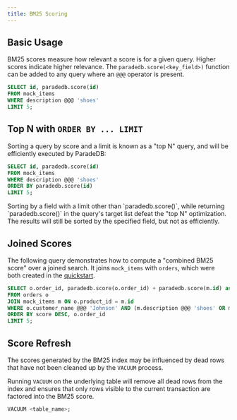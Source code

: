 ```yaml
---
title: BM25 Scoring
---
```


## Basic Usage

BM25 scores measure how relevant a score is for a given query. Higher scores indicate higher relevance.
The `paradedb.score(<key_field>)` function can be added to any query where an `@@@` operator is present.

```sql
SELECT id, paradedb.score(id)
FROM mock_items
WHERE description @@@ 'shoes'
LIMIT 5;
```

## Top N with `ORDER BY ... LIMIT`

Sorting a query by score and a limit is known as a "top N" query, and will be efficiently executed by ParadeDB:

```sql
SELECT id, paradedb.score(id)
FROM mock_items
WHERE description @@@ 'shoes'
ORDER BY paradedb.score(id)
LIMIT 5;
```

<Note>
  Sorting by a field with a limit other than `paradedb.score()`, while returning `paradedb.score()` in the query's target
  list defeat the "top N" optimization.  The results will still be sorted by the specified field, but not as efficiently.
</Note>

## Joined Scores

The following query demonstrates how to compute a "combined BM25 score" over a joined search. It joins `mock_items` with `orders`,
which were both created in the [quickstart](/documentation/getting-started/quickstart).

```sql
SELECT o.order_id, paradedb.score(o.order_id) + paradedb.score(m.id) as score
FROM orders o
JOIN mock_items m ON o.product_id = m.id
WHERE o.customer_name @@@ 'Johnson' AND (m.description @@@ 'shoes' OR m.description @@@ 'running')
ORDER BY score DESC, o.order_id
LIMIT 5;
```

## Score Refresh

The scores generated by the BM25 index may be influenced by dead rows that have not been cleaned up by the `VACUUM` process.

Running `VACUUM` on the underlying table will remove all dead rows from the index and ensures that only rows visible to the current
transaction are factored into the BM25 score.

```sql
VACUUM <table_name>;
```
